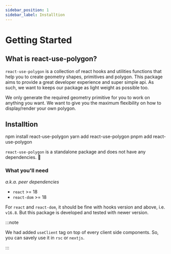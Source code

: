 ```yaml
---
sidebar_position: 1
sidebar_label: Installtion
---
```



# Getting Started

## What is react-use-polygon?

`react-use-polygon` is a collection of react hooks and utilities functions that help you to create geometry shapes, primitives and polygon.
This package aims to provide a great developer experience and super simple api.
As such, we want to keeps our package as light weight as possible too.

We only generate the required geometry primitive for you to work on anything you want.
We want to give you the maximum flexibility on how to display/render your own polygon.

## Installtion

<Tabs groupId="packageManager">
  <TabItem value="npm" label="npm" default>
    <CodeBlock language="bash">npm install react-use-polygon</CodeBlock>
  </TabItem>
  <TabItem value="yarn" label="yarn">
    <CodeBlock language="bash">yarn add react-use-polygon</CodeBlock>
  </TabItem>
  <TabItem value="pnpm" label="pnpm">
    <CodeBlock language="bash">pnpm add react-use-polygon</CodeBlock>
  </TabItem>
</Tabs>

`react-use-polygon` is a standalone package and does not have any dependencies. :tada:

### What you'll need

_a.k.a. peer dependencies_

- `react` >= 18
- `react-dom` >= 18

For `react` and `react-dom`, it should be fine with hooks version and above, i.e. `v16.8`.
But this package is developed and tested with newer version.

:::note

We had added `useClient` tag on top of every client side components.
So, you can savely use it in `rsc` or `nextjs`.

:::
